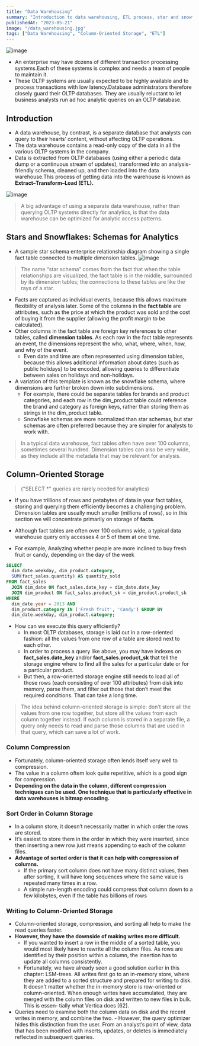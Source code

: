 ```yaml
---
title: "Data Warehousing"
summary: "Introduction to data warehousing, ETL process, star and snowflake schemas, column-oriented storage, compression, sort order, and trade-offs in writing to column-oriented storage."
publishedAt: "2023-05-21"
image: "/data_warehousing.jpg"
tags: ["Data Warehousing", "Column-Oriented Storage", "ETL"]
---
```


![image](https://github.com/Harry-kp/cheggbot/assets/55315065/526bb08c-ad2f-4710-b722-d587bc592d96)

- An enterprise may have dozens of different transaction processing systems.Each of these systems is complex and needs a team of people to maintain it.
- These OLTP systems are usually expected to be highly available and to process transactions with low latency.Database administrators therefore closely guard their OLTP databases. They are usually reluctant to let business analysts run ad hoc analytic queries on an OLTP database.

## Introduction

- A data warehouse, by contrast, is a separate database that analysts can query to their hearts’ content, without affecting OLTP operations.
- The data warehouse contains a read-only copy of the data in all the various OLTP systems in the company.
- Data is extracted from OLTP databases (using either a periodic data dump or a continuous stream of updates), transformed into an analysis-friendly schema, cleaned up, and then loaded into the data warehouse.This process of getting data into the warehouse is known as **Extract–Transform–Load (ETL).**

![image](https://github.com/Harry-kp/cheggbot/assets/55315065/70c4077a-e8a5-4afe-86ae-6431651aabaa)

> A big advantage of using a separate data warehouse, rather than querying OLTP systems directly for analytics, is that the data warehouse can be optimized for analytic access patterns.

## Stars and Snowflakes: Schemas for Analytics

- A sample star schema enterprise relationship diagram showing a single fact table connected to multiple dimension tables.
![image](https://github.com/Harry-kp/cheggbot/assets/55315065/cdbc7e81-ba90-4ce5-8b32-54d3385939ea)

> The name “star schema” comes from the fact that when the table relationships are visualized, the fact table is in the middle, surrounded by its dimension tables; the connections to these tables are like the rays of a star.

- Facts are captured as individual events, because this allows maximum flexibility of analysis later. Some of the columns in the **fact table** are attributes, such as the price at which the product was sold and the cost of buying it from the supplier (allowing the profit margin to be calculated).
- Other columns in the fact table are foreign key references to other tables, called **dimension tables**. As each row in the fact table represents an event, the dimensions represent the who, what, where, when, how, and why of the event.
  - Even date and time are often represented using dimension tables, because this allows additional information about dates (such as public holidays) to be encoded, allowing queries to differentiate between sales on holidays and non-holidays.
- A variation of this template is known as the snowflake schema, where dimensions are further broken down into subdimensions.
  - For example, there could be separate tables for brands and product categories, and each row in the dim_product table could reference the brand and category as foreign keys, rather than storing them as strings in the dim_product table.
  - Snowflake schemas are more normalized than star schemas, but star schemas are often preferred because they are simpler for analysts to work with.

> In a typical data warehouse, fact tables often have over 100 columns, sometimes several hundred. Dimension tables can also be very wide, as they include all the metadata that may be relevant for analysis.

## Column-Oriented Storage
>
> ("SELECT *" queries are rarely needed for analytics)

- If you have trillions of rows and petabytes of data in your fact tables, storing and querying them efficiently becomes a challenging problem. Dimension tables are usually much smaller (millions of rows), so in this section we will concentrate primarily on storage of **facts**.
- Although fact tables are often over 100 columns wide, a typical data warehouse query only accesses 4 or 5 of them at one time.

- For example, Analyzing whether people are more inclined to buy fresh fruit or candy, depending on the day of the week

```sql
SELECT
  dim_date.weekday, dim_product.category,
  SUM(fact_sales.quantity) AS quantity_sold
FROM fact_sales
  JOIN dim_date ON fact_sales.date_key = dim_date.date_key
  JOIN dim_product ON fact_sales.product_sk = dim_product.product_sk
WHERE
  dim_date.year = 2013 AND
  dim_product.category IN ('Fresh fruit', 'Candy') GROUP BY
  dim_date.weekday, dim_product.category;
```

- How can we execute this query efficiently?
  - In most OLTP databases, storage is laid out in a row-oriented fashion: all the values from one row of a table are stored next to each other.
  - In order to process a query like above, you may have indexes on **fact_sales.date_key** and/or **fact_sales.product_sk** that tell the storage engine where to find all the sales for a particular date or for a particular product.
  - But then, a row-oriented storage engine still needs to load all of those rows (each consisting of over 100 attributes) from disk into memory, parse them, and filter out those that don’t meet the required conditions. That can take a long time.

> The idea behind column-oriented storage is simple: don’t store all the values from one row together, but store all the values from each column together instead. If each column is stored in a separate file, a query only needs to read and parse those columns that are used in that query, which can save a lot of work.

### Column Compression

- Fortunately, column-oriented storage often lends itself very well to compression.
- The value in a column oftem look quite repetitive, which is a good sign for compression.
- **Depending on the data in the column, different compression techniques can be used. One technique that is particularly effective in data warehouses is bitmap encoding.**

### Sort Order in Column Storage

- In a column store, it doesn’t necessarily matter in which order the rows are stored.
- It’s easiest to store them in the order in which they were inserted, since then inserting a new row just means appending to each of the column files.
- **Advantage of sorted order is that it can help with compression of columns.**
  - If the primary sort column does not have many distinct values, then after sorting, it will have long sequences where the same value is repeated many times in a row.
  - A simple run-length encoding could compress that column down to a few kilobytes, even if the table has billions of rows

### Writing to Column-Oriented Storage

- Column-oriented storage, compression, and sorting all help to make the read queries faster.
- **However, they have the downside of making writes more difficult.**
  - If you wanted to insert a row in the middle of a sorted table, you would most likely have to rewrite all the column files. As rows are identified by their position within a column, the insertion has to update all columns consistently.
  - Fortunately, we have already seen a good solution earlier in this chapter: LSM-trees. All writes first go to an in-memory store, where they are added to a sorted structure and prepared for writing to disk. It doesn’t matter whether the in-memory store is row-oriented or column-oriented. When enough writes have accumulated, they are merged with the column files on disk and written to new files in bulk. This is essen‐ tially what Vertica does [62].
- Queries need to examine both the column data on disk and the recent writes in memory, and combine the two. - However, the query optimizer hides this distinction from the user. From an analyst’s point of view, data that has been modified with inserts, updates, or deletes is immediately reflected in subsequent queries.
